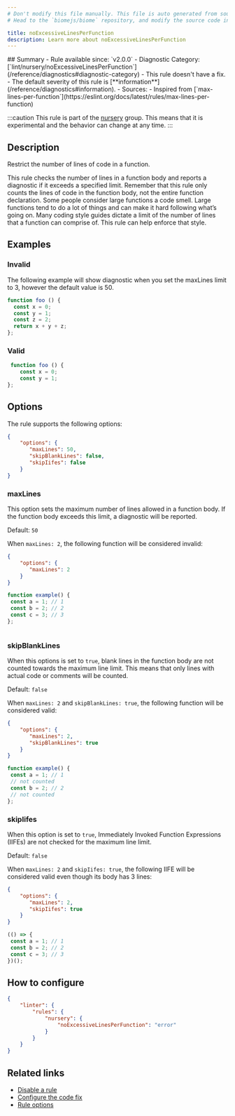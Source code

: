 ```yaml
---
# Don't modify this file manually. This file is auto generated from source, and you will lose your changes next time the website is built.
# Head to the `biomejs/biome` repository, and modify the source code in there.

title: noExcessiveLinesPerFunction
description: Learn more about noExcessiveLinesPerFunction
---
```


<Tabs>
<TabItem label="JavaScript (and super languages)" icon="seti:javascript">
## Summary
- Rule available since: `v2.0.0`
- Diagnostic Category: [`lint/nursery/noExcessiveLinesPerFunction`](/reference/diagnostics#diagnostic-category)
- This rule doesn't have a fix.
- The default severity of this rule is [**information**](/reference/diagnostics#information).
- Sources: 
  - Inspired from [`max-lines-per-function`](https://eslint.org/docs/latest/rules/max-lines-per-function)

:::caution
This rule is part of the [nursery](/linter/#nursery) group. This means that it is experimental and the behavior can change at any time.
:::
## Description
Restrict the number of lines of code in a function.

This rule checks the number of lines in a function body and reports a diagnostic if it exceeds a specified limit. Remember that this rule only counts the lines of code in the function body, not the entire function declaration.
Some people consider large functions a code smell. Large functions tend to do a lot of things and can make it hard following what’s going on. Many coding style guides dictate a limit of the number of lines that a function can comprise of. This rule can help enforce that style.

## Examples

### Invalid

The following example will show diagnostic when you set the maxLines limit to 3, however the default value is 50.

```js
function foo () {
  const x = 0;
  const y = 1;
  const z = 2;
  return x + y + z;
};
```

### Valid

```js
 function foo () {
    const x = 0;
    const y = 1;
};
```

## Options

The rule supports the following options:

```json
{
    "options": {
       "maxLines": 50,
       "skipBlankLines": false,
       "skipIifes": false
    }
}
```

### maxLines

This option sets the maximum number of lines allowed in a function body.
If the function body exceeds this limit, a diagnostic will be reported.

Default: `50`

When `maxLines: 2`, the following function will be considered invalid:

```json
{
    "options": {
       "maxLines": 2
    }
}
```

```js
function example() {
 const a = 1; // 1
 const b = 2; // 2
 const c = 3; // 3
};
```

<pre class="language-text"><code class="language-text"></code></pre>

### skipBlankLines

When this options is set to `true`, blank lines in the function body are not counted towards the maximum line limit.
This means that only lines with actual code or comments will be counted.

Default: `false`

When `maxLines: 2` and `skipBlankLines: true`, the following function will be considered valid:

```json
{
    "options": {
       "maxLines": 2,
       "skipBlankLines": true
    }
}
```

```js
function example() {
 const a = 1; // 1
 // not counted
 const b = 2; // 2
 // not counted
};
```

### skipIifes

When this option is set to `true`, Immediately Invoked Function Expressions (IIFEs) are not checked for the maximum line limit.

Default: `false`

When `maxLines: 2` and `skipIifes: true`, the following IIFE will be considered valid even though its body has 3 lines:

```json
{
    "options": {
       "maxLines": 2,
       "skipIifes": true
    }
}
```

```js
(() => {
 const a = 1; // 1
 const b = 2; // 2
 const c = 3; // 3
})();
```

## How to configure
```json title="biome.json"
{
	"linter": {
		"rules": {
			"nursery": {
				"noExcessiveLinesPerFunction": "error"
			}
		}
	}
}

```
## Related links

- [Disable a rule](/linter/#disable-a-rule)
- [Configure the code fix](/linter#configure-the-code-fix)
- [Rule options](/linter/#rule-options)

</TabItem>
</Tabs>

